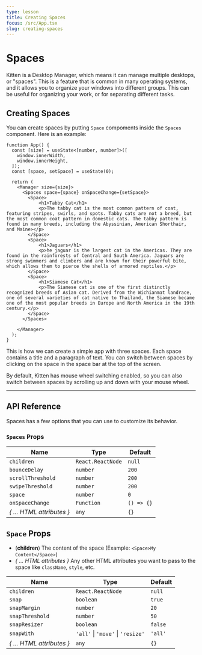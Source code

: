 ```yaml
---
type: lesson
title: Creating Spaces
focus: /src/App.tsx
slug: creating-spaces
---
```


# Spaces

Kitten is a Desktop Manager, which means it can manage multiple desktops, or "spaces". This is a feature that is common in many operating systems, and it allows you to organize your windows into different groups. This can be useful for organizing your work, or for separating different tasks.

## Creating Spaces

You can create spaces by putting `Space` compoments inside the `Spaces` component. Here is an example:

```tsx
function App() {
  const [size] = useState<[number, number]>([
    window.innerWidth,
    window.innerHeight,
  ]);
  const [space, setSpace] = useState(0);

  return (
    <Manager size={size}>
      <Spaces space={space} onSpaceChange={setSpace}>
        <Space>
            <h1>Tabby Cat</h1>
            <p>The tabby cat is the most common pattern of coat, featuring stripes, swirls, and spots. Tabby cats are not a breed, but the most common coat pattern in domestic cats. The tabby pattern is found in many breeds, including the Abyssinian, American Shorthair, and Maine></p>
        </Space>
        <Space>
            <h1>Jaguars</h1>
            <p>he jaguar is the largest cat in the Americas. They are found in the rainforests of Central and South America. Jaguars are strong swimmers and climbers and are known for their powerful bite, which allows them to pierce the shells of armored reptiles.</p>
        </Space>
        <Space>
            <h1>Siamese Cat</h1>
            <p>The Siamese cat is one of the first distinctly recognized breeds of Asian cat. Derived from the Wichianmat landrace, one of several varieties of cat native to Thailand, the Siamese became one of the most popular breeds in Europe and North America in the 19th century.</p>
        </Space>
      </Spaces>

    </Manager>
  );
}
```

This is how we can create a simple app with three spaces. Each space contains a title and a paragraph of text. You can switch between spaces by clicking on the space in the space bar at the top of the screen.

By default, Kitten has mouse wheel switching enabled, so you can also switch between spaces by scrolling up and down with your mouse wheel.

---

## API Reference

Spaces has a few options that you can use to customize its behavior.

### `Spaces` Props

| Name | Type | Default |
| ---- | ---- | ------- |
| `children` | `React.ReactNode` | `null` |
| `bounceDelay` | `number` | `200` |
| `scrollThreshold` | `number` | `200` |
| `swipeThreshold` | `number` | `200` |
| `space` | `number` | `0` |
| `onSpaceChange` | `Function` | `() => {}` |
| *\{ ... HTML attributes \}* | `any` | `{}` |

## `Space` Props

* (**children**) The content of the space (Example: `<Space>My Content</Space>`)
* *\{ ... HTML attributes \}* Any other HTML attributes you want to pass to the space like `className`, `style`, etc.

| Name | Type | Default |
| ---- | ---- | ------- |
| `children` | `React.ReactNode` | `null` |
| `snap` | `boolean` | `true` |
| `snapMargin` | `number` | `20` |
| `snapThreshold` | `number` | `50` |
| `snapResizer` | `boolean` | `false` |
| `snapWith` | `'all'` \| `'move'` \| `'resize'` | `'all'` |
| *\{ ... HTML attributes \}* | `any` | `{}` |

